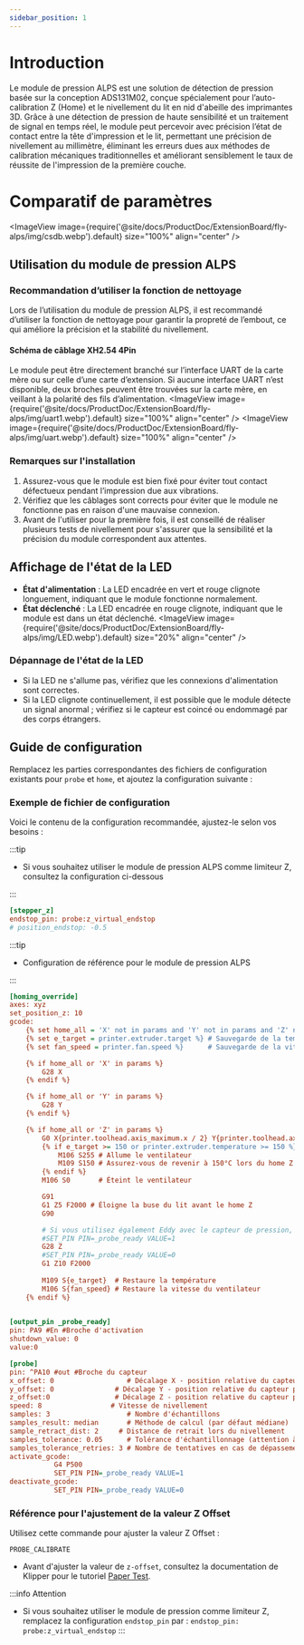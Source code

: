 ```yaml
---
sidebar_position: 1
---
```


# Introduction
Le module de pression ALPS est une solution de détection de pression basée sur la conception ADS131M02, conçue spécialement pour l’auto-calibration Z (Home) et le nivellement du lit en nid d'abeille des imprimantes 3D. Grâce à une détection de pression de haute sensibilité et un traitement de signal en temps réel, le module peut percevoir avec précision l’état de contact entre la tête d'impression et le lit, permettant une précision de nivellement au millimètre, éliminant les erreurs dues aux méthodes de calibration mécaniques traditionnelles et améliorant sensiblement le taux de réussite de l'impression de la première couche.

# Comparatif de paramètres
<ImageView image={require('@site/docs/ProductDoc/ExtensionBoard/fly-alps/img/csdb.webp').default} size="100%" align="center" />

## Utilisation du module de pression ALPS

### Recommandation d’utiliser la fonction de nettoyage
Lors de l’utilisation du module de pression ALPS, il est recommandé d’utiliser la fonction de nettoyage pour garantir la propreté de l’embout, ce qui améliore la précision et la stabilité du nivellement.

#### Schéma de câblage XH2.54 4Pin
Le module peut être directement branché sur l’interface UART de la carte mère ou sur celle d’une carte d’extension. Si aucune interface UART n’est disponible, deux broches peuvent être trouvées sur la carte mère, en veillant à la polarité des fils d’alimentation.
<ImageView image={require('@site/docs/ProductDoc/ExtensionBoard/fly-alps/img/uart1.webp').default} size="100%" align="center" />
<ImageView image={require('@site/docs/ProductDoc/ExtensionBoard/fly-alps/img/uart.webp').default} size="100%" align="center" />

### Remarques sur l'installation
1. Assurez-vous que le module est bien fixé pour éviter tout contact défectueux pendant l’impression due aux vibrations.
2. Vérifiez que les câblages sont corrects pour éviter que le module ne fonctionne pas en raison d'une mauvaise connexion.
3. Avant de l'utiliser pour la première fois, il est conseillé de réaliser plusieurs tests de nivellement pour s'assurer que la sensibilité et la précision du module correspondent aux attentes.

## Affichage de l'état de la LED
- **État d'alimentation** : La LED encadrée en vert et rouge clignote longuement, indiquant que le module fonctionne normalement.
- **État déclenché** : La LED encadrée en rouge clignote, indiquant que le module est dans un état déclenché.
<ImageView image={require('@site/docs/ProductDoc/ExtensionBoard/fly-alps/img/LED.webp').default} size="20%" align="center" />

### Dépannage de l'état de la LED
- Si la LED ne s'allume pas, vérifiez que les connexions d'alimentation sont correctes.
- Si la LED clignote continuellement, il est possible que le module détecte un signal anormal ; vérifiez si le capteur est coincé ou endommagé par des corps étrangers.

## Guide de configuration
Remplacez les parties correspondantes des fichiers de configuration existants pour `probe` et `home`, et ajoutez la configuration suivante :

### Exemple de fichier de configuration
Voici le contenu de la configuration recommandée, ajustez-le selon vos besoins :

:::tip

- Si vous souhaitez utiliser le module de pression ALPS comme limiteur Z, consultez la configuration ci-dessous

:::
```cfg
[stepper_z]
endstop_pin: probe:z_virtual_endstop
# position_endstop: -0.5  
```
:::tip

- Configuration de référence pour le module de pression ALPS

:::

```cfg
[homing_override]
axes: xyz
set_position_z: 10
gcode:
    {% set home_all = 'X' not in params and 'Y' not in params and 'Z' not in params %}
    {% set e_target = printer.extruder.target %} # Sauvegarde de la température actuelle
    {% set fan_speed = printer.fan.speed %}      # Sauvegarde de la vitesse du ventilateur

    {% if home_all or 'X' in params %}
        G28 X
    {% endif %}

    {% if home_all or 'Y' in params %}
        G28 Y
    {% endif %}

    {% if home_all or 'Z' in params %}
        G0 X{printer.toolhead.axis_maximum.x / 2} Y{printer.toolhead.axis_maximum.y / 2} F6000
        {% if e_target >= 150 or printer.extruder.temperature >= 150 %}
            M106 S255 # Allume le ventilateur
            M109 S150 # Assurez-vous de revenir à 150°C lors du home Z
        {% endif %}
        M106 S0       # Éteint le ventilateur

        G91
        G1 Z5 F2000 # Éloigne la buse du lit avant le home Z
        G90

        # Si vous utilisez également Eddy avec le capteur de pression, décommentez la ligne suivante
        #SET_PIN PIN=_probe_ready VALUE=1 
        G28 Z 
        #SET_PIN PIN=_probe_ready VALUE=0
        G1 Z10 F2000
        
        M109 S{e_target}  # Restaure la température
        M106 S{fan_speed} # Restaure la vitesse du ventilateur
    {% endif %}
        

[output_pin _probe_ready]
pin: PA9 #En #Broche d'activation
shutdown_value: 0
value:0

[probe]
pin: ^PA10 #out #Broche du capteur
x_offset: 0                  # Décalage X - position relative du capteur par rapport à la buse
y_offset: 0               # Décalage Y - position relative du capteur par rapport à la buse
z_offset:0                # Décalage Z - position relative du capteur par rapport à la buse
speed: 8                 # Vitesse de nivellement
samples: 3                   # Nombre d'échantillons
samples_result: median       # Méthode de calcul (par défaut médiane)
sample_retract_dist: 2     # Distance de retrait lors du nivellement
samples_tolerance: 0.05      # Tolérance d'échantillonnage (attention à une valeur trop petite qui pourrait augmenter le nombre d'échantillons)
samples_tolerance_retries: 3 # Nombre de tentatives en cas de dépassement de tolérance
activate_gcode:
           G4 P500
           SET_PIN PIN=_probe_ready VALUE=1
deactivate_gcode:
           SET_PIN PIN=_probe_ready VALUE=0  

```

### Référence pour l'ajustement de la valeur Z Offset
Utilisez cette commande pour ajuster la valeur Z Offset :
```gcode
PROBE_CALIBRATE
```

- Avant d'ajuster la valeur de `z-offset`, consultez la documentation de Klipper pour le tutoriel [Paper Test](https://www.klipper3d.org/Bed_Level.html#the-paper-test).

:::info Attention
- Si vous souhaitez utiliser le module de pression comme limiteur Z, remplacez la configuration `endstop_pin` par : `endstop_pin: probe:z_virtual_endstop`
:::
